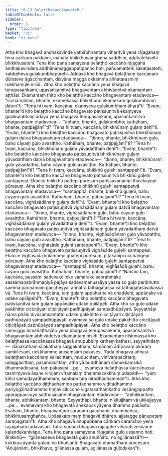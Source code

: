 ```yaml
---
title: "6.13 Belaṭṭhakaccānavatthu"
tableOfContents: false
sidebar:
  order: 5
type: "tipitaka"
basket: "vi"
book: "vi-maha"
---
```



<DynamicBreadcrumb />

<Division number="284" book="vi-maha">

<Paragraph number="1288" book="vi-maha">
Atha kho bhagavā andhakavinde yathābhirantaṃ viharitvā yena rājagahaṃ tena cārikaṃ pakkāmi, mahatā bhikkhusaṃghena saddhiṃ, aḍḍhatelasehi bhikkhusatehi. Tena kho pana samayena belaṭṭho kaccāno rājagahā andhakavindaṃ addhānamaggappaṭipanno hoti, pañcamattehi sakaṭasatehi, sabbeheva guḷakumbhapūrehi. Addasā kho bhagavā belaṭṭhaṃ kaccānaṃ dūratova āgacchantaṃ, disvāna maggā okkamma aññatarasmiṃ rukkhamūle nisīdi.
</Paragraph>

<Paragraph number="1289" book="vi-maha">
Atha kho belaṭṭho kaccāno yena bhagavā tenupasaṅkami, upasaṅkamitvā bhagavantaṃ abhivādetvā ekamantaṃ aṭṭhāsi. Ekamantaṃ ṭhito kho belaṭṭho kaccāno bhagavantaṃ etadavoca—  “icchāmahaṃ, bhante, ekamekassa bhikkhuno ekamekaṃ guḷakumbhaṃ dātun”ti. “Tena hi tvaṃ, kaccāna, ekaṃyeva guḷakumbhaṃ āharā”ti. “Evaṃ, bhante”ti kho belaṭṭho kaccāno bhagavato paṭissuṇitvā ekaṃyeva guḷakumbhaṃ ādāya yena bhagavā tenupasaṅkami, upasaṅkamitvā bhagavantaṃ etadavoca—  “ābhato, bhante, guḷakumbho; kathāhaṃ, bhante, paṭipajjāmī”ti? “Tena hi tvaṃ, kaccāna, bhikkhūnaṃ guḷaṃ dehī”ti. “Evaṃ, bhante”ti kho belaṭṭho kaccāno bhagavato paṭissuṇitvā bhikkhūnaṃ guḷaṃ datvā bhagavantaṃ etadavoca—  “dinno, bhante, bhikkhūnaṃ guḷo, bahu cāyaṃ guḷo avasiṭṭho. Kathāhaṃ, bhante, paṭipajjāmī”ti? “Tena hi tvaṃ, kaccāna, bhikkhūnaṃ guḷaṃ yāvadatthaṃ dehī”ti. “Evaṃ, bhante”ti kho belaṭṭho kaccāno bhagavato paṭissuṇitvā bhikkhūnaṃ guḷaṃ yāvadatthaṃ datvā bhagavantaṃ etadavoca—  “dinno, bhante, bhikkhūnaṃ guḷo yāvadattho, bahu cāyaṃ guḷo avasiṭṭho. Kathāhaṃ, bhante, paṭipajjāmī”ti? “Tena hi tvaṃ, kaccāna, bhikkhū guḷehi santappehī”ti. “Evaṃ, bhante”ti kho belaṭṭho kaccāno bhagavato paṭissuṇitvā bhikkhū guḷehi santappesi. Ekacce bhikkhū pattepi pūresuṃ parissāvanānipi thavikāyopi pūresuṃ. Atha kho belaṭṭho kaccāno bhikkhū guḷehi santappetvā bhagavantaṃ etadavoca—  “santappitā, bhante, bhikkhū guḷehi, bahu cāyaṃ guḷo avasiṭṭho. Kathāhaṃ, bhante, paṭipajjāmī”ti? “Tena hi tvaṃ, kaccāna, vighāsādānaṃ guḷaṃ dehī”ti. “Evaṃ, bhante”ti kho belaṭṭho kaccāno bhagavato paṭissuṇitvā vighāsādānaṃ guḷaṃ datvā bhagavantaṃ etadavoca—  “dinno, bhante, vighāsādānaṃ guḷo, bahu cāyaṃ guḷo avasiṭṭho. Kathāhaṃ, bhante, paṭipajjāmī”ti? “Tena hi tvaṃ, kaccāna, vighāsādānaṃ guḷaṃ yāvadatthaṃ dehī”ti. “Evaṃ, bhante”ti kho belaṭṭho kaccāno bhagavato paṭissuṇitvā vighāsādānaṃ guḷaṃ yāvadatthaṃ datvā bhagavantaṃ etadavoca—  “dinno, bhante, vighāsādānaṃ guḷo yāvadattho, bahu cāyaṃ guḷo avasiṭṭho. Kathāhaṃ, bhante, paṭipajjāmī”ti? “Tena hi tvaṃ, kaccāna, vighāsāde guḷehi santappehī”ti. “Evaṃ, bhante”ti kho belaṭṭho kaccāno bhagavato paṭissuṇitvā vighāsāde guḷehi santappesi. Ekacce vighāsādā kolambepi ghaṭepi pūresuṃ, piṭakānipi ucchaṅgepi pūresuṃ. Atha kho belaṭṭho kaccāno vighāsāde guḷehi santappetvā bhagavantaṃ etadavoca—  “santappitā, bhante, vighāsādā guḷehi, bahu cāyaṃ guḷo avasiṭṭho. Kathāhaṃ, bhante, paṭipajjāmī”ti? “Nāhaṃ taṃ, kaccāna, passāmi sadevake loke samārake sabrahmake sassamaṇabrāhmaṇiyā pajāya sadevamanussāya yassa so guḷo paribhutto sammā pariṇāmaṃ gaccheyya, aññatra tathāgatassa vā tathāgatasāvakassa vā. Tena hi tvaṃ, kaccāna, taṃ guḷaṃ appaharite vā chaḍḍehi, appāṇake vā udake opilāpehī”ti. “Evaṃ, bhante”ti kho belaṭṭho kaccāno bhagavato paṭissuṇitvā taṃ guḷaṃ appāṇake udake opilāpeti. Atha kho so guḷo udake pakkhitto cicciṭāyati ciṭiciṭāyati padhūpāyati sampadhūpāyati. Seyyathāpi nāma phālo divasaṃsantatto udake pakkhitto cicciṭāyati ciṭiciṭāyati padhūpāyati sampadhūpāyati; evameva so guḷo udake pakkhitto cicciṭāyati ciṭiciṭāyati padhūpāyati sampadhūpāyati.
</Paragraph>

<Paragraph number="1290" book="vi-maha">
Atha kho belaṭṭho kaccāno saṃviggo lomahaṭṭhajāto yena bhagavā tenupasaṅkami, upasaṅkamitvā bhagavantaṃ abhivādetvā ekamantaṃ nisīdi. Ekamantaṃ nisinnassa kho belaṭṭhassa kaccānassa bhagavā anupubbiṃ kathaṃ kathesi, seyyathidaṃ—  dānakathaṃ sīlakathaṃ saggakathaṃ, kāmānaṃ ādīnavaṃ okāraṃ saṃkilesaṃ, nekkhamme ānisaṃsaṃ pakāsesi. Yadā bhagavā aññāsi belaṭṭhaṃ kaccānaṃ kallacittaṃ, muducittaṃ, vinīvaraṇacittaṃ, udaggacittaṃ, pasannacittaṃ, atha yā buddhānaṃ sāmukkaṃsikā dhammadesanā, taṃ pakāsesi …pe…  evameva belaṭṭhassa kaccānassa tasmiṃyeva āsane virajaṃ vītamalaṃ dhammacakkhuṃ udapādi—  “yaṃ kiñci samudayadhammaṃ, sabbaṃ taṃ nirodhadhamman”ti. Atha kho belaṭṭho kaccāno diṭṭhadhammo pattadhammo viditadhammo pariyogāḷhadhammo tiṇṇavicikiccho vigatakathaṃkatho vesārajjappatto aparappaccayo satthusāsane bhagavantaṃ etadavoca—  “abhikkantaṃ, bhante, abhikkantaṃ, bhante. Seyyathāpi, bhante, nikkujjitaṃ vā ukkujjeyya …pe…  evamevaṃ kho bhagavatā anekapariyāyena dhammo pakāsito. Esāhaṃ, bhante, bhagavantaṃ saraṇaṃ gacchāmi, dhammañca, bhikkhusaṃghañca. Upāsakaṃ maṃ bhagavā dhāretu ajjatagge pāṇupetaṃ saraṇagatan”ti.
</Paragraph>

<Paragraph number="1291" book="vi-maha">
Atha kho bhagavā anupubbena cārikaṃ caramāno yena rājagahaṃ tadavasari. Tatra sudaṃ bhagavā rājagahe viharati veḷuvane kalandakanivāpe. Tena kho pana samayena rājagahe guḷo ussanno hoti. Bhikkhū—  “gilānasseva bhagavatā guḷo anuññāto, no agilānassā”ti—  kukkuccāyantā guḷaṃ na bhuñjanti. Bhagavato etamatthaṃ ārocesuṃ. “Anujānāmi, bhikkhave, gilānassa guḷaṃ, agilānassa guḷodakan”ti.
</Paragraph>
</Division>